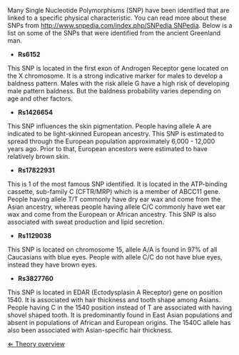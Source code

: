 Many Single Nucleotide Polymorphisms (SNP) have been identified that are linked to a specific physical characteristic. You can read more about these SNPs from [[http://www.snpedia.com/index.php/SNPedia SNPedia]]. Below is a list on some of the SNPs that were identified from the ancient Greenland man.


* '''Rs6152'''

This SNP is located in the first exon of Androgen Receptor gene located on the X chromosome. It is a strong indicative marker for males to develop a baldness pattern. Males with the risk allele G have a high risk of developing male pattern baldness. But the baldness probability varies depending on age and other factors.


* '''Rs1426654'''

This SNP influences the skin pigmentation. People having allele A are indicated to be light-skinned European ancestry. This SNP is estimated to spread through the European population approximately 6,000 - 12,000 years ago. Prior to that, European ancestors were estimated to have relatively brown skin. 


* '''Rs17822931'''

This is 1 of the most famous SNP identified. It is located in the ATP-binding cassette, sub-family C (CFTR/MRP) which is a member of ABCC11 gene. People having allele T/T commonly have dry ear wax and come from the Asian ancestry, whereas people having allele C/C commonly have wet ear wax and come from the European or African ancestry. This SNP is also associated with sweat production and lipid secretion.


* '''Rs1129038'''

This SNP is located on chromosome 15, allele A/A is found in 97% of all Caucasians with blue eyes. People with allele C/C do not have blue eyes, instead they have brown eyes. 


* '''Rs3827760'''

This SNP is located in EDAR (Ectodysplasin A Receptor) gene on position 1540. It is associated with hair thickness and tooth shape among Asians. People having C in the 1540 position instead of T are associated with having shovel shaped tooth. It is predominantly found in East Asian populations and absent in populations of African and European origins. The 1540C allele has also been associated with Asian-specific hair thickness.



[[NGS_Case|&lArr; Theory overview]]